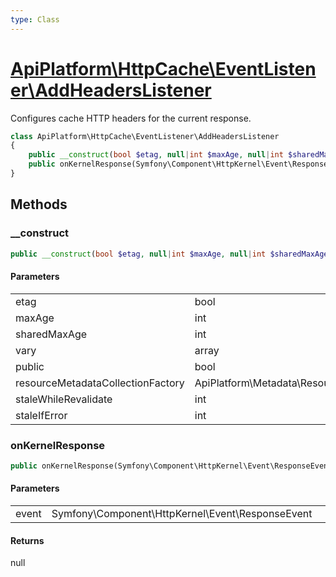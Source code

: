 ```yaml
---
type: Class
---
```


# [ApiPlatform\HttpCache\EventListener\AddHeadersListener](/docs/reference/HttpCache/EventListener/AddHeadersListener)

Configures cache HTTP headers for the current response.


```php
class ApiPlatform\HttpCache\EventListener\AddHeadersListener
{
    public __construct(bool $etag, null|int $maxAge, null|int $sharedMaxAge, null|array $vary, null|bool $public, null|ApiPlatform\Metadata\Resource\Factory\ResourceMetadataCollectionFactoryInterface $resourceMetadataCollectionFactory, null|int $staleWhileRevalidate, null|int $staleIfError)
    public onKernelResponse(Symfony\Component\HttpKernel\Event\ResponseEvent $event): null
}
```
## Methods

### __construct



```php
public __construct(bool $etag, null|int $maxAge, null|int $sharedMaxAge, null|array $vary, null|bool $public, null|ApiPlatform\Metadata\Resource\Factory\ResourceMetadataCollectionFactoryInterface $resourceMetadataCollectionFactory, null|int $staleWhileRevalidate, null|int $staleIfError)
```

#### Parameters

<table><tbody>
<tr><td>etag</td><td>bool</td><td></td></tr><tr><td>maxAge</td><td>int</td><td></td></tr><tr><td>sharedMaxAge</td><td>int</td><td></td></tr><tr><td>vary</td><td>array</td><td></td></tr><tr><td>public</td><td>bool</td><td></td></tr><tr><td>resourceMetadataCollectionFactory</td><td>ApiPlatform\Metadata\Resource\Factory\ResourceMetadataCollectionFactoryInterface</td><td></td></tr><tr><td>staleWhileRevalidate</td><td>int</td><td></td></tr><tr><td>staleIfError</td><td>int</td><td></td></tr>
</tbody>
</table>

### onKernelResponse



```php
public onKernelResponse(Symfony\Component\HttpKernel\Event\ResponseEvent $event): null
```

#### Parameters

<table><tbody>
<tr><td>event</td><td>Symfony\Component\HttpKernel\Event\ResponseEvent</td><td></td></tr>
</tbody>
</table>

#### Returns

null
